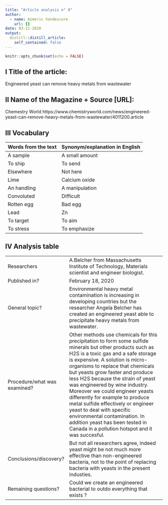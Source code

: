 ```yaml
---
title: "Article analysis n° 8"
author:
  - name: Aimeric Vandescure
    url: {}
date: 03-11-2020
output:
  distill::distill_article:
    self_contained: false
---
```


```r
knitr::opts_chunk$set(echo = FALSE)
```


## I Title of the article: 


Engineered yeast can remove heavy metals from wastewater


## II Name of the Magazine + Source [URL]:

Chemestry World  https://www.chemistryworld.com/news/engineered-yeast-can-remove-heavy-metals-from-wastewater/4011200.article

## III Vocabulary 

| Words from the text | Synonym/explanation in English |
| ------------------- | ------------------------------ |
| A sample   | A small amount                    |
|  To ship   | To send         |
|  Elsewhere  | Not here  |
|  Lime  |  Calcium oxide   |
|  An handling  |  A manipulation  |
|  Convoluted  |  Difficult |
|  Rotten egg  | Bad egg  |
|  Lead  | Zn  |
|  To target  |  To aim  |
|  To stress  | To emphasize  |


## IV Analysis table 

|                              |                                                                     |
| ---------------------------- | ------------------------------------------------------------------- |
| Researchers                  |  A.Belcher from  Massachusetts Institute of Technology, Materials scientist and engineer biologist.                        |
| Published in?                | February 18, 2020                                                       |
| General topic?               | Environmental heavy metal contamination is increasing in developing countries but the researcher Angela Belcher has created an engineered yeast able to precipitate heavy metals from wastewater.                    |
| Procedure/what was examined? | Other methods use chemicals for this precipitation to form some sulfide minerals but other products such as H2S is a toxic gas and a safe storage is expensive. A solution is micro-organisms to replace that chemicals but yeasts grow faster and produce less H2S because the strain of yeast was engineered by wine industry. Moreover we could engineer yeasts differently for example to produce metal sulfide effectively or engineer yeast to deal with specific environmental contamination. In addition yeast has been tested in Canada in a pollution hotspot and it was succesful.                   |
| Conclusions/discovery?       | But not all researchers agree, indeed yeast might be not much more effective than non-engineered bacteria, not to the point of replacing bacteria with yeasts in the present industies.                     |
| Remaining questions?         |  Could we create an engineered bacterial to outdo everything that exists ?                    |




